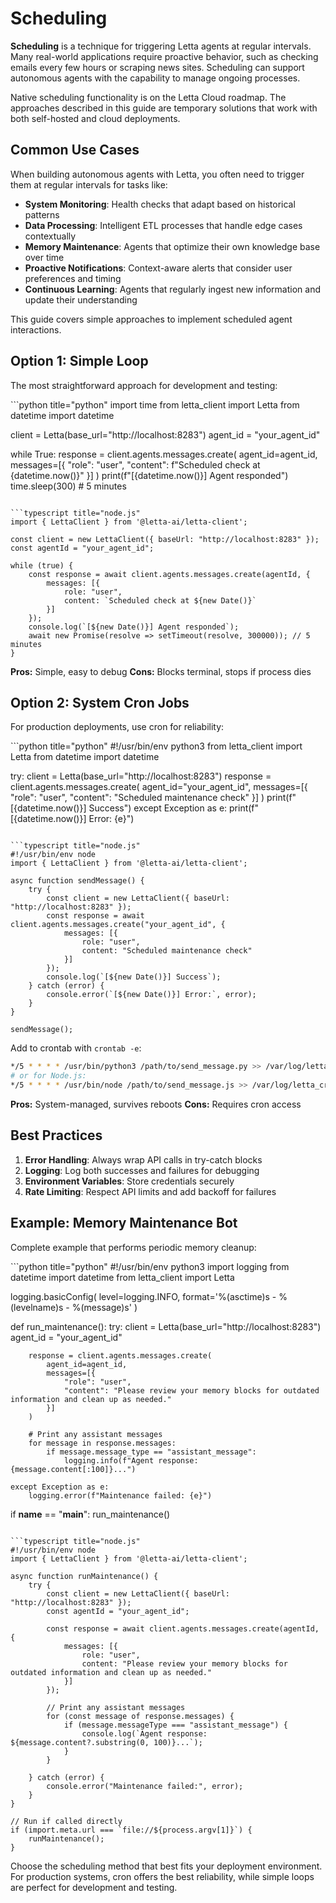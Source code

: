 # Scheduling

**Scheduling** is a technique for triggering Letta agents at regular intervals.
Many real-world applications require proactive behavior, such as checking emails every few hours or scraping news sites.
Scheduling can support autonomous agents with the capability to manage ongoing processes.

<Note>
Native scheduling functionality is on the Letta Cloud roadmap. The approaches described in this guide are temporary solutions that work with both self-hosted and cloud deployments.
</Note>

## Common Use Cases

When building autonomous agents with Letta, you often need to trigger them at regular intervals for tasks like:

- **System Monitoring**: Health checks that adapt based on historical patterns
- **Data Processing**: Intelligent ETL processes that handle edge cases contextually
- **Memory Maintenance**: Agents that optimize their own knowledge base over time
- **Proactive Notifications**: Context-aware alerts that consider user preferences and timing
- **Continuous Learning**: Agents that regularly ingest new information and update their understanding

This guide covers simple approaches to implement scheduled agent interactions.

## Option 1: Simple Loop

The most straightforward approach for development and testing:

<CodeGroup>
```python title="python"
import time
from letta_client import Letta
from datetime import datetime

client = Letta(base_url="http://localhost:8283")
agent_id = "your_agent_id"

while True:
    response = client.agents.messages.create(
        agent_id=agent_id,
        messages=[{
            "role": "user",
            "content": f"Scheduled check at {datetime.now()}"
        }]
    )
    print(f"[{datetime.now()}] Agent responded")
    time.sleep(300)  # 5 minutes
```

```typescript title="node.js"
import { LettaClient } from '@letta-ai/letta-client';

const client = new LettaClient({ baseUrl: "http://localhost:8283" });
const agentId = "your_agent_id";

while (true) {
    const response = await client.agents.messages.create(agentId, {
        messages: [{
            role: "user",
            content: `Scheduled check at ${new Date()}`
        }]
    });
    console.log(`[${new Date()}] Agent responded`);
    await new Promise(resolve => setTimeout(resolve, 300000)); // 5 minutes
}
```
</CodeGroup>

**Pros:** Simple, easy to debug
**Cons:** Blocks terminal, stops if process dies

## Option 2: System Cron Jobs

For production deployments, use cron for reliability:

<CodeGroup>
```python title="python"
#!/usr/bin/env python3
from letta_client import Letta
from datetime import datetime

try:
    client = Letta(base_url="http://localhost:8283")
    response = client.agents.messages.create(
        agent_id="your_agent_id",
        messages=[{
            "role": "user",
            "content": "Scheduled maintenance check"
        }]
    )
    print(f"[{datetime.now()}] Success")
except Exception as e:
    print(f"[{datetime.now()}] Error: {e}")
```

```typescript title="node.js"
#!/usr/bin/env node
import { LettaClient } from '@letta-ai/letta-client';

async function sendMessage() {
    try {
        const client = new LettaClient({ baseUrl: "http://localhost:8283" });
        const response = await client.agents.messages.create("your_agent_id", {
            messages: [{
                role: "user",
                content: "Scheduled maintenance check"
            }]
        });
        console.log(`[${new Date()}] Success`);
    } catch (error) {
        console.error(`[${new Date()}] Error:`, error);
    }
}

sendMessage();
```
</CodeGroup>

Add to crontab with `crontab -e`:
```bash
*/5 * * * * /usr/bin/python3 /path/to/send_message.py >> /var/log/letta_cron.log 2>&1
# or for Node.js:
*/5 * * * * /usr/bin/node /path/to/send_message.js >> /var/log/letta_cron.log 2>&1
```

**Pros:** System-managed, survives reboots
**Cons:** Requires cron access

## Best Practices

1. **Error Handling**: Always wrap API calls in try-catch blocks
2. **Logging**: Log both successes and failures for debugging
3. **Environment Variables**: Store credentials securely
4. **Rate Limiting**: Respect API limits and add backoff for failures

## Example: Memory Maintenance Bot

Complete example that performs periodic memory cleanup:

<CodeGroup>
```python title="python"
#!/usr/bin/env python3
import logging
from datetime import datetime
from letta_client import Letta

logging.basicConfig(
    level=logging.INFO,
    format='%(asctime)s - %(levelname)s - %(message)s'
)

def run_maintenance():
    try:
        client = Letta(base_url="http://localhost:8283")
        agent_id = "your_agent_id"

        response = client.agents.messages.create(
            agent_id=agent_id,
            messages=[{
                "role": "user",
                "content": "Please review your memory blocks for outdated information and clean up as needed."
            }]
        )

        # Print any assistant messages
        for message in response.messages:
            if message.message_type == "assistant_message":
                logging.info(f"Agent response: {message.content[:100]}...")

    except Exception as e:
        logging.error(f"Maintenance failed: {e}")

if __name__ == "__main__":
    run_maintenance()
```

```typescript title="node.js"
#!/usr/bin/env node
import { LettaClient } from '@letta-ai/letta-client';

async function runMaintenance() {
    try {
        const client = new LettaClient({ baseUrl: "http://localhost:8283" });
        const agentId = "your_agent_id";

        const response = await client.agents.messages.create(agentId, {
            messages: [{
                role: "user",
                content: "Please review your memory blocks for outdated information and clean up as needed."
            }]
        });

        // Print any assistant messages
        for (const message of response.messages) {
            if (message.messageType === "assistant_message") {
                console.log(`Agent response: ${message.content?.substring(0, 100)}...`);
            }
        }

    } catch (error) {
        console.error("Maintenance failed:", error);
    }
}

// Run if called directly
if (import.meta.url === `file://${process.argv[1]}`) {
    runMaintenance();
}
```
</CodeGroup>

Choose the scheduling method that best fits your deployment environment. For production systems, cron offers the best reliability, while simple loops are perfect for development and testing.
